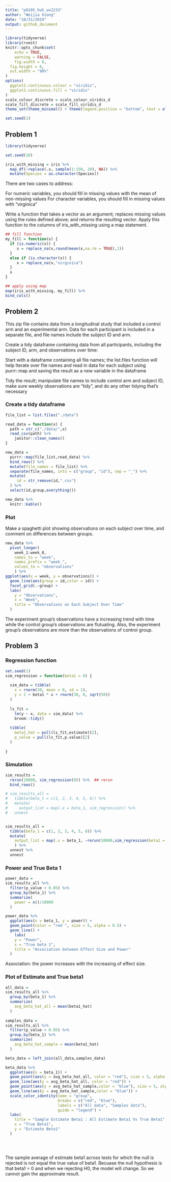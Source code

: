 ```yaml
---
title: "p8105_hw5_wx2233"
author: "Weijia Xiong"
date: "10/31/2019"
output: github_document
---
```


```r
library(tidyverse)
library(rvest)
knitr::opts_chunk$set(
	echo = TRUE,
	warning = FALSE,
	fig.width = 8, 
  fig.height = 6,
  out.width = "90%"
)
options(
  ggplot2.continuous.colour = "viridis",
  ggplot2.continuous.fill = "viridis"
)
scale_colour_discrete = scale_colour_viridis_d
scale_fill_discrete = scale_fill_viridis_d
theme_set(theme_minimal() + theme(legend.position = "bottom", text = element_text(size = 20), axis.title.x = element_text(size = 20)))

set.seed(1)
```


## Problem 1
```r
library(tidyverse)

set.seed(10)

iris_with_missing = iris %>% 
  map_df(~replace(.x, sample(1:150, 20), NA)) %>%
  mutate(Species = as.character(Species))


```



There are two cases to address:

For numeric variables, you should fill in missing values with the mean of non-missing values
For character variables, you should fill in missing values with "virginica"

Write a function that takes a vector as an argument; replaces missing values using the rules defined above; and returns the resulting vector. Apply this function to the columns of iris_with_missing using a map statement.


```r
## fill function
my_fill = function(x) {
  if (is.numeric(x)) {
     x = replace_na(x,round(mean(x,na.rm = TRUE),1))
  }
  else if (is.character(x)) {
     x = replace_na(x,"virginica")
  }
  x
}

## apply using map
map(iris_with_missing, my_fill) %>% 
bind_cols()
```


## Problem 2

This zip file contains data from a longitudinal study that included a control arm and an experimental arm. Data for each participant is included in a separate file, and file names include the subject ID and arm.

Create a tidy dataframe containing data from all participants, including the subject ID, arm, and observations over time:

Start with a dataframe containing all file names; the list.files function will help
Iterate over file names and read in data for each subject using purrr::map and saving the result as a new variable in the dataframe

Tidy the result; manipulate file names to include control arm and subject ID, make sure weekly observations are “tidy”, and do any other tidying that’s necessary

### Create a tidy dataframe
```r
file_list = list.files("./data")

read_data = function(x) {
  path = str_c("./data/",x)
  read_csv(path) %>% 
    janitor::clean_names()
}

new_data = 
  purrr::map(file_list,read_data) %>% 
  bind_rows() %>% 
  mutate(file_names = file_list) %>% 
  separate(file_names, into = c("group", "id"), sep = "_") %>% 
  mutate(
     id = str_remove(id,".csv")
  ) %>% 
  select(id,group,everything())

new_data %>% 
  knitr::kable()


```



### Plot

Make a spaghetti plot showing observations on each subject over time, and comment on differences between groups.

```r
new_data %>% 
  pivot_longer(
    week_1:week_8,
    names_to = "week", 
    names_prefix = "week_",
    values_to = "observations"
    ) %>% 
ggplot(aes(x = week, y = observations)) +
  geom_line(aes(group = id,color = id)) +
  facet_grid(.~group) +
  labs(
    y = "Observations",
    x = "Week",
    title = "Observations on Each Subject Over Time"
  )
```

The experiment group's observations have a increasing trend with time while the control group's observations are flutuating. Also, the experiment group's observations are more than the observations of control group. 

## Problem 3

### Regression function
```r
set.seed(1)
sim_regression = function(beta1 = 0) {
  
  sim_data = tibble(
    x = rnorm(30, mean = 0, sd = 1),
    y = 2 + beta1 * x + rnorm(30, 0, sqrt(50))
  )
  
  ls_fit = 
    lm(y ~ x, data = sim_data) %>% 
    broom::tidy()
  
  tibble(
    beta1_hat = pull(ls_fit,estimate)[2],
    p_value = pull(ls_fit,p.value)[2]
  )
  
}

```


### Simulation

```r
sim_results = 
  rerun(10000, sim_regression(0)) %>%  ## rerun
  bind_rows()
```


```r

# sim_results_all = 
#   tibble(beta_1 = c(1, 2, 3, 4, 5, 6)) %>% 
#   mutate(
#     output_list = map(.x = beta_1, sim_regression)) %>% 
#   unnest


sim_results_all = 
  tibble(beta_1 = c(1, 2, 3, 4, 5, 6)) %>% 
  mutate(
    output_list = map(.x = beta_1, ~rerun(10000,sim_regression(beta1 = .x)))
    ) %>% 
  unnest %>% 
  unnest
```


### Power and True Beta 1

```r
power_data = 
sim_results_all %>% 
  filter(p_value < 0.05) %>% 
  group_by(beta_1) %>% 
  summarize(
    power = n()/10000
  )

power_data %>% 
  ggplot(aes(x = beta_1, y = power)) +
  geom_point(color = "red ", size = 5, alpha = 0.5) +
  geom_line() +
    labs(
    y = "Power",
    x = "True beta 1",
    title = "Association between Effect Size and Power"
  )

```

Association: the power increases with the increasing of effect size.


### Plot of Estimate and True beta1

```r
all_data = 
sim_results_all %>% 
  group_by(beta_1) %>% 
  summarize(
    avg_beta_hat_all = mean(beta1_hat)
  ) 
 
samples_data = 
sim_results_all %>% 
  filter(p_value < 0.05) %>% 
  group_by(beta_1) %>% 
  summarize(
    avg_beta_hat_sample = mean(beta1_hat)
  ) 

beta_data = left_join(all_data,samples_data)
```

```r
beta_data %>% 
  ggplot(aes(x = beta_1)) +
  geom_point(aes(y = avg_beta_hat_all, color = "red"), size = 5, alpha = 0.5) +
  geom_line(aes(y = avg_beta_hat_all, color = "red")) +
  geom_point(aes(y = avg_beta_hat_sample,color = "blue"), size = 5, alpha = 0.5) +
  geom_line(aes(y = avg_beta_hat_sample,color = "blue")) +
  scale_color_identity(name = "group",
                       breaks = c("red", "blue"),
                       labels = c("All data", "Samples data"),
                       guide = "legend") +
  labs(
    title = "Sample Estimate Beta1 : All Estimate Beta1 Vs True Beta1",
    x = "True Beta1",
    y = "Estimate Beta1"
  ) 
  
                     
  


```


The sample average of estimate beta1 across tests for which the null is rejected is not equal the true value of beta1. Becuase the null hypothesis is that beta1 = 0 and when we rejecting H0, the model will change. So we cannot gain the approximate result.


